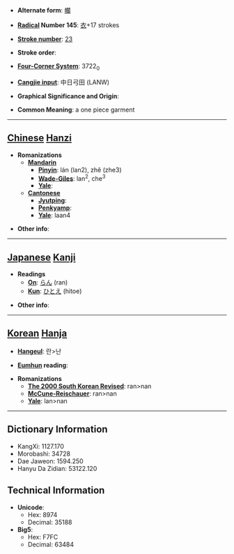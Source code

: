 * '''Alternate form''': [[幱]]

* '''[[Wiktionary:Chinese radical index| Radical]] Number 145''': [[Wiktionary:Chinese radical index 衣|衣]]+17 strokes

* '''[[Wiktionary:Chinese total strokes index|Stroke number]]''': [[Wiktionary:Chinese total strokes index 23|23]]

* '''Stroke order''': 

* '''[[Wiktionary:Chinese four corner index|Four-Corner System]]''': 3722<sub>0</sub>

* '''[[Wiktionary:Chinese Cangjie index|Cangjie input]]''': 中日弓田 (LANW)

* '''Graphical Significance and Origin''': 

* '''Common Meaning''': a one piece garment

----

== [[Chinese]] [[Hanzi]] ==

* '''Romanizations'''
** '''[[Mandarin]]'''
*** '''[[Pinyin]]''': lán (lan2), zhě (zhe3)
*** '''[[Wade-Giles]]''': lan<sup>2</sup>, che<sup>3</sup>
*** '''[[Yale]]''': 
** '''[[Cantonese]]'''
*** '''[[Jyutping]]''':
*** '''[[Penkyamp]]''': 
*** '''[[Yale]]''': laan4

* '''Other info''': 

----

== [[Japanese]] [[Kanji]] ==

* '''Readings'''
** '''[[On]]''': [[らん]] (ran)
** '''[[Kun]]''': [[ひとえ]] (hitoe)

* '''Other info''':  

----

== [[Korean]] [[Hanja]] ==

* '''[[Hangeul]]''': 란>난

* '''[[Eumhun]] reading''': 

* '''Romanizations'''
** '''[[The 2000 South Korean Revised Romanization|The 2000 South Korean Revised]]''': ran>nan
** '''[[McCune-Reischauer]]''': ran>nan
** '''[[Yale]]''': lan>nan

----

== Dictionary Information ==

* KangXi: 1127.170
* Morobashi: 34728
* Dae Jaweon: 1594.250
* Hanyu Da Zidian: 53122.120

== Technical Information ==

* '''Unicode''':
** Hex: 8974
** Decimal: 35188
* '''Big5''':
** Hex: F7FC
** Decimal: 63484